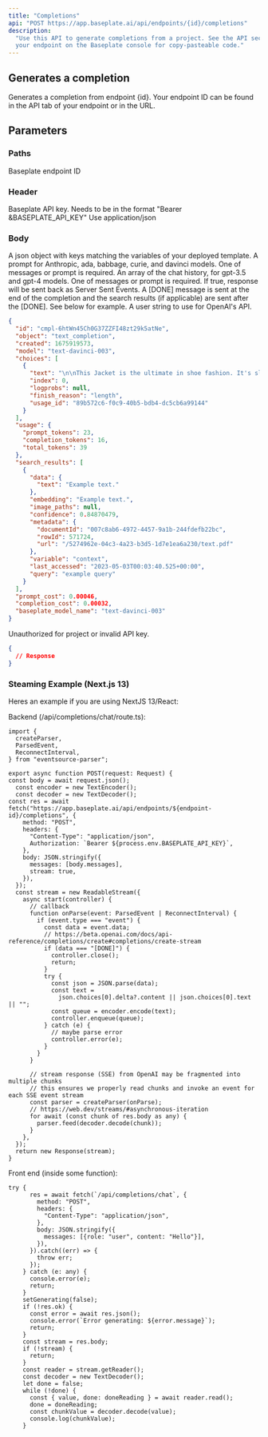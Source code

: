 ```yaml
---
title: "Completions"
api: "POST https://app.baseplate.ai/api/endpoints/{id}/completions"
description:
  "Use this API to generate completions from a project. See the API section of
  your endpoint on the Baseplate console for copy-pasteable code."
---
```


## Generates a completion

Generates a completion from endpoint {id}. Your endpoint ID can be found in the
API tab of your endpoint or in the URL.

## Parameters

### Paths

<ParamField path="id" type="string" required>
  Baseplate endpoint ID
</ParamField>

### Header

<ParamField header="Authorization" type="string" required>
  Baseplate API key. Needs to be in the format "Bearer &BASEPLATE_API_KEY"
</ParamField>
<ParamField header="Content-Type" type="string">
  Use application/json
</ParamField>

### Body

<ParamField body="values" type="json">
  A json object with keys matching the variables of your deployed template.
</ParamField>
<ParamField body="prompt" type="array">
  A prompt for Anthropic, ada, babbage, curie, and davinci models. One of
  messages or prompt is required.
</ParamField>
<ParamField body="messages" type="array">
  An array of the chat history, for gpt-3.5 and gpt-4 models. One of messages or
  prompt is required.
</ParamField>
<ParamField body="stream" type="boolean">
  If true, response will be sent back as Server Sent Events. A [DONE] message is
  sent at the end of the completion and the search results (if applicable) are
  sent after the [DONE]. See below for example.
</ParamField>
<ParamField body="user" type="string">
  A user string to use for OpenAI's API.
</ParamField>
<Tabs>
<Tab title="🟢 200: OK">

```json
{
  "id": "cmpl-6htWn45Ch0G37ZZFI48zt29k5atNe",
  "object": "text_completion",
  "created": 1675919573,
  "model": "text-davinci-003",
  "choices": [
    {
      "text": "\n\nThis Jacket is the ultimate in shoe fashion. It's sleek, stylish",
      "index": 0,
      "logprobs": null,
      "finish_reason": "length",
      "usage_id": "89b572c6-f0c9-40b5-bdb4-dc5cb6a99144"
    }
  ],
  "usage": {
    "prompt_tokens": 23,
    "completion_tokens": 16,
    "total_tokens": 39
  },
  "search_results": [
    {
      "data": {
        "text": "Example text."
      },
      "embedding": "Example text.",
      "image_paths": null,
      "confidence": 0.84870479,
      "metadata": {
        "documentId": "007c8ab6-4972-4457-9a1b-244fdefb22bc",
        "rowId": 571724,
        "url": "/5274962e-04c3-4a23-b3d5-1d7e1ea6a230/text.pdf"
      },
      "variable": "context",
      "last_accessed": "2023-05-03T00:03:40.525+00:00",
      "query": "example query"
    }
  ],
  "prompt_cost": 0.00046,
  "completion_cost": 0.00032,
  "baseplate_model_name": "text-davinci-003"
}
```

</Tab>

<Tab title="🟠 401: Unauthorized">

Unauthorized for project or invalid API key.

```json
{
  // Response
}
```

</Tab>
</Tabs>

### Steaming Example (Next.js 13)

Heres an example if you are using NextJS 13/React:

Backend (/api/completions/chat/route.ts):

```
import {
  createParser,
  ParsedEvent,
  ReconnectInterval,
} from "eventsource-parser";

export async function POST(request: Request) {
const body = await request.json();
  const encoder = new TextEncoder();
  const decoder = new TextDecoder();
const res = await fetch("https://app.baseplate.ai/api/endpoints/${endpoint-id}/completions", {
    method: "POST",
    headers: {
      "Content-Type": "application/json",
      Authorization: `Bearer ${process.env.BASEPLATE_API_KEY}`,
    },
    body: JSON.stringify({
      messages: [body.messages],
      stream: true,
    }),
  });
  const stream = new ReadableStream({
    async start(controller) {
      // callback
      function onParse(event: ParsedEvent | ReconnectInterval) {
        if (event.type === "event") {
          const data = event.data;
          // https://beta.openai.com/docs/api-reference/completions/create#completions/create-stream
          if (data === "[DONE]") {
            controller.close();
            return;
          }
          try {
            const json = JSON.parse(data);
            const text =
              json.choices[0].delta?.content || json.choices[0].text || "";
            const queue = encoder.encode(text);
            controller.enqueue(queue);
          } catch (e) {
            // maybe parse error
            controller.error(e);
          }
        }
      }

      // stream response (SSE) from OpenAI may be fragmented into multiple chunks
      // this ensures we properly read chunks and invoke an event for each SSE event stream
      const parser = createParser(onParse);
      // https://web.dev/streams/#asynchronous-iteration
      for await (const chunk of res.body as any) {
        parser.feed(decoder.decode(chunk));
      }
    },
  });
  return new Response(stream);
}
```

Front end (inside some function):
```
try {
      res = await fetch(`/api/completions/chat`, {
        method: "POST",
        headers: {
          "Content-Type": "application/json",
        },
        body: JSON.stringify({
          messages: [{role: "user", content: "Hello"}],
        }),
      }).catch((err) => {
        throw err;
      });
    } catch (e: any) {
      console.error(e);
      return;
    }
    setGenerating(false);
    if (!res.ok) {
      const error = await res.json();
      console.error(`Error generating: ${error.message}`);
      return;
    }
    const stream = res.body;
    if (!stream) {
      return;
    }
    const reader = stream.getReader();
    const decoder = new TextDecoder();
    let done = false;
    while (!done) {
      const { value, done: doneReading } = await reader.read();
      done = doneReading;
      const chunkValue = decoder.decode(value);
      console.log(chunkValue);
    }
```
